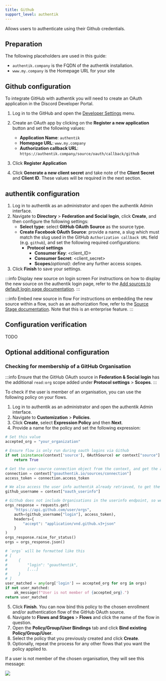```yaml
---
title: Github
support_level: authentik
---
```


Allows users to authenticate using their Github credentials.

## Preparation

The following placeholders are used in this guide:

- `authentik.company` is the FQDN of the authentik installation.
- `www.my.company` is the Homepage URL for your site

## Github configuration

To integrate GitHub with authentik you will need to create an OAuth application in the Discord Developer Portal.

1. Log in to the GitHub and open the [Developer Settings](https://github.com/settings/developers) menu.
2. Create an OAuth app by clicking on the **Register a new application** button and set the following values:
    - **Application Name**: `authentik`
    - **Homepage URL**: `www.my.company`
    - **Authorization callback URL**: `https://authentik.company/source/oauth/callback/github`

3. Click **Register Application**
4. Click **Generate a new client secret** and take note of the **Client Secret** and **Client ID**. These values will be required in the next section.

## authentik configuration

1. Log in to authentik as an administrator and open the authentik Admin interface.
2. Navigate to **Directory** > **Federation and Social login**, click **Create**, and then configure the following settings:
    - **Select type**: select **GitHub OAuth Source** as the source type.
    - **Create Facebook OAuth Source**: provide a name, a slug which must match the slug used in the GitHub `Authorization callback URL` field (e.g. `github`), and set the following required configurations:
        - **Protocol settings**
            - **Consumer Key**: <client_ID>
            - **Consumer Secret**: <client_secret>
            - **Scopes**_(optional)_: define any further access scopes.
3. Click **Finish** to save your settings.

:::info Display new source on login screen
For instructions on how to display the new source on the authentik login page, refer to the [Add sources to default login page documentation](../../index.md#add-sources-to-default-login-page).
:::

:::info Embed new source in flow
For instructions on embedding the new source within a flow, such as an authorization flow, refer to the [Source Stage documentation](../../../../../add-secure-apps/flows-stages/stages/source/index.md). Note that this is an enterprise feature.
:::

## Configuration verification

TODO

## Optional additional configuration

### Checking for membership of a GitHub Organisation

:::info
Ensure that the GitHub OAuth source in **Federation & Social login** has the additional `read:org` scope added under **Protocol settings** > **Scopes**.
:::

To check if the user is member of an organisation, you can use the following policy on your flows.

1. Log in to authentik as an administrator and open the authentik Admin interface.
2. Navigate to **Customization** > **Policies**.
3. Click **Create**, select **Expression Policy** and then **Next**.
4. Provide a name for the policy and set the following expression:

```python
# Set this value
accepted_org = "your_organization"

# Ensure flow is only run during oauth logins via Github
if not isinstance(context['source'], OAuthSource) or context["source"].provider_type != "github":
    return True

# Get the user-source connection object from the context, and get the access token
connection = context["goauthentik.io/sources/connection"]
access_token = connection.access_token

# We also access the user info authentik already retrieved, to get the correct username
github_username = context["oauth_userinfo"]

# Github does not include Organisations in the userinfo endpoint, so we have to call another URL
orgs_response = requests.get(
    "https://api.github.com/user/orgs",
    auth=(github_username["login"], access_token),
    headers={
        "accept": "application/vnd.github.v3+json"
    }
)
orgs_response.raise_for_status()
orgs = orgs_response.json()

# `orgs` will be formatted like this
# [
#     {
#         "login": "goauthentik",
#         [...]
#     }
# ]
user_matched = any(org['login'] == accepted_org for org in orgs)
if not user_matched:
    ak_message(f"User is not member of {accepted_org}.")
return user_matched
```

5. Click **Finish**. You can now bind this policy to the chosen enrollment and/or authentication flow of the GitHub OAuth source.
6. Navigate to **Flows and Stages** > **Flows** and click the name of the flow in question.
7. Open the **Policy/Group/User Bindings** tab and click **Bind existing Policy/Group/User**.
8. Select the policy that you previously created and click **Create**.
9. Optionally, repeat the process for any other flows that you want the policy applied to.

If a user is not member of the chosen organisation, they will see this message:

![](./github_org_membership.png)
